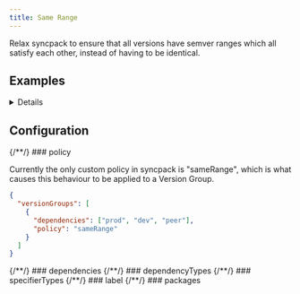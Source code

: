 ```yaml
---
title: Same Range
---
```



Relax syncpack to ensure that all versions have semver ranges which all satisfy each other, instead of having to be identical.

## Examples

<Details title="Example: Check that a dependency's semver ranges always match">

<Example level="h3" />

</Details>

## Configuration

<RequiredPill>
  {/**/}
  ### policy
</RequiredPill>

Currently the only custom policy in syncpack is "sameRange", which is what causes this behaviour to be applied to a Version Group.

```json title=".syncpackrc"
{
  "versionGroups": [
    {
      "dependencies": ["prod", "dev", "peer"],
      "policy": "sameRange"
    }
  ]
}
```

<Dependencies>
  {/**/}
  ### dependencies
</Dependencies>

<DependencyTypes>
  {/**/}
  ### dependencyTypes
</DependencyTypes>

<SpecifierTypes>
  {/**/}
  ### specifierTypes
</SpecifierTypes>

<Label>
  {/**/}
  ### label
</Label>

<Packages>
  {/**/}
  ### packages
</Packages>
